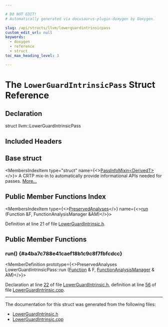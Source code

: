 ```yaml
---

# DO NOT EDIT!
# Automatically generated via docusaurus-plugin-doxygen by Doxygen.

slug: /api/structs/llvm/lowerguardintrinsicpass
custom_edit_url: null
keywords:
  - doxygen
  - reference
  - struct
toc_max_heading_level: 3

---
```





# The `LowerGuardIntrinsicPass` Struct Reference

<DoxygenPage pluginConfig={pluginConfig}>



## Declaration

<CodeBlock>struct llvm::LowerGuardIntrinsicPass</CodeBlock>

## Included Headers

<IncludesList>
<IncludesListItem
  filePath="llvm/Transforms/Scalar/LowerGuardIntrinsic.h"
  permalink="/docs/api/files/include/include/llvm/include/llvm/transforms/include/llvm/transforms/scalar/lowerguardintrinsic-h"
  isLocal="true" />
</IncludesList>

## Base struct

<MembersIndex>

<MembersIndexItem
  type="struct"
  name={<><a href="/docs/api/structs/llvm/passinfomixin">PassInfoMixin&lt;DerivedT&gt;</a></>}>
A CRTP mix-in to automatically provide informational APIs needed for passes. <a href="/docs/api/structs/llvm/passinfomixin/#details">More...</a>
</MembersIndexItem>

</MembersIndex>

## Public Member Functions Index

<MembersIndex>

<MembersIndexItem
  type={<><a href="/docs/api/classes/llvm/preservedanalyses">PreservedAnalyses</a></>}
  name={<><a href="#a4ba7c788e41caef18b1c9c8f7fbfcdcc">run</a> (Function &amp;F, FunctionAnalysisManager &amp;AM)</>}>
</MembersIndexItem>

</MembersIndex>


Definition at line 21 of file <a href="/docs/api/files/include/include/llvm/include/llvm/transforms/include/llvm/transforms/scalar/lowerguardintrinsic-h">LowerGuardIntrinsic.h</a>.

<SectionDefinition>

## Public Member Functions

### run() {#a4ba7c788e41caef18b1c9c8f7fbfcdcc}

<MemberDefinition
  prototype={<>PreservedAnalyses LowerGuardIntrinsicPass::run (<a href="/docs/api/classes/llvm/function">Function</a> &amp; F, <a href="/docs/api/namespaces/llvm/#adce09a5a0de0e3177eb00e932734af2f">FunctionAnalysisManager</a> &amp; AM)</>}>

Declaration at line <a href="/docs/api/files/include/include/llvm/include/llvm/transforms/include/llvm/transforms/scalar/lowerguardintrinsic-h/#l00022">22</a> of file <a href="/docs/api/files/include/include/llvm/include/llvm/transforms/include/llvm/transforms/scalar/lowerguardintrinsic-h">LowerGuardIntrinsic.h</a>, definition at line <a href="/docs/api/files/lib/lib/transforms/lib/transforms/scalar/lowerguardintrinsic-cpp/#l00056">56</a> of file <a href="/docs/api/files/lib/lib/transforms/lib/transforms/scalar/lowerguardintrinsic-cpp">LowerGuardIntrinsic.cpp</a>.
</MemberDefinition>

</SectionDefinition>

<hr/>

The documentation for this struct was generated from the following files:

<ul>
<li><a href="/docs/api/files/include/include/llvm/include/llvm/transforms/include/llvm/transforms/scalar/lowerguardintrinsic-h">LowerGuardIntrinsic.h</a></li>
<li><a href="/docs/api/files/lib/lib/transforms/lib/transforms/scalar/lowerguardintrinsic-cpp">LowerGuardIntrinsic.cpp</a></li>
</ul>

</DoxygenPage>
